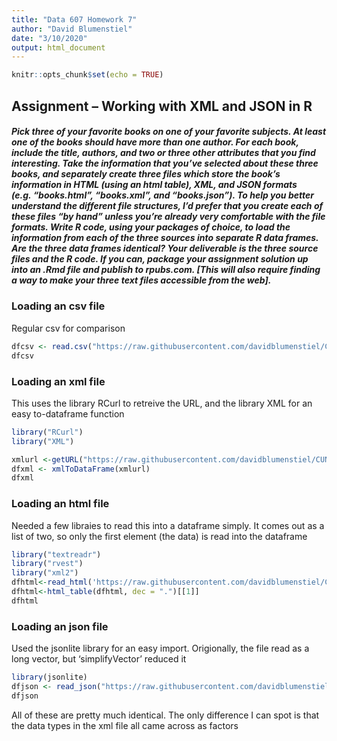 ---
title: "Data 607 Homework 7"
author: "David Blumenstiel"
date: "3/10/2020"
output: html_document
---

```{r setup, include=FALSE}
knitr::opts_chunk$set(echo = TRUE)
```

## Assignment – Working with XML and JSON in R

##### Pick three of your favorite books on one of your favorite subjects. At least one of the books should have more than one author. For each book, include the title, authors, and two or three other attributes that you find interesting. Take the information that you’ve selected about these three books, and separately create three files which store the book’s information in HTML (using an html table), XML, and JSON formats (e.g. “books.html”, “books.xml”, and “books.json”). To help you better understand the different file structures, I’d prefer that you create each of these files “by hand” unless you’re already very comfortable with the file formats. Write R code, using your packages of choice, to load the information from each of the three sources into separate R data frames. Are the three data frames identical? Your deliverable is the three source files and the R code. If you can, package your assignment solution up into an .Rmd file and publish to rpubs.com. [This will also require finding a way to make your three text files accessible from the web].

### Loading an csv file
Regular csv for comparison
```{r}
dfcsv <- read.csv("https://raw.githubusercontent.com/davidblumenstiel/CUNY-MSDS-Data-607/master/Homework%207/books.csv", stringsAsFactors = FALSE)
dfcsv
```


### Loading an xml file
This uses the library RCurl to retreive the URL, and the library XML for an easy to-dataframe function
```{r}
library("RCurl")
library("XML")

xmlurl <-getURL("https://raw.githubusercontent.com/davidblumenstiel/CUNY-MSDS-Data-607/master/Homework%207/books.xml")
dfxml <- xmlToDataFrame(xmlurl)
dfxml
```


### Loading an html file
Needed a few libraies to read this into a dataframe simply.  It comes out as a list of two, so only the first element (the data) is read into the dataframe
```{r}
library("textreadr")
library("rvest")
library("xml2")
dfhtml<-read_html('https://raw.githubusercontent.com/davidblumenstiel/CUNY-MSDS-Data-607/master/Homework%207/books.htm')
dfhtml<-html_table(dfhtml, dec = ".")[[1]]
dfhtml
```

### Loading an json file
Used the jsonlite library for an easy import.  Origionally, the file read as a long vector, but 'simplifyVector' reduced it
```{r}
library(jsonlite)
dfjson <- read_json("https://raw.githubusercontent.com/davidblumenstiel/CUNY-MSDS-Data-607/master/Homework%207/books.json", simplifyVector = TRUE)
dfjson
```

All of these are pretty much identical.  The only difference I can spot is that the data types in the xml file all came across as factors